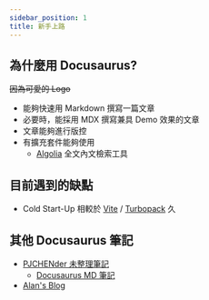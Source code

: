 ```yaml
---
sidebar_position: 1
title: 新手上路
---
```


## 為什麼用 Docusaurus?
~~因為可愛的 Logo~~

- 能夠快速用 Markdown 撰寫一篇文章
- 必要時，能採用 MDX 撰寫兼具 Demo 效果的文章
- 文章能夠進行版控
- 有擴充套件能夠使用
    - [Algolia](https://www.algolia.com/) 全文內文檢索工具

## 目前遇到的缺點
- Cold Start-Up 相較於 [Vite](https://vitejs.dev/) / [Turbopack](https://turbo.build/pack) 久


## 其他 Docusaurus 筆記
- [PJCHENder 未整理筆記](https://pjchender.dev/)
    - [Docusaurus MD 筆記](https://pjchender.dev/npm/npm-docusaurus/)
- [Alan's Blog](https://blog.alanwei.com/)